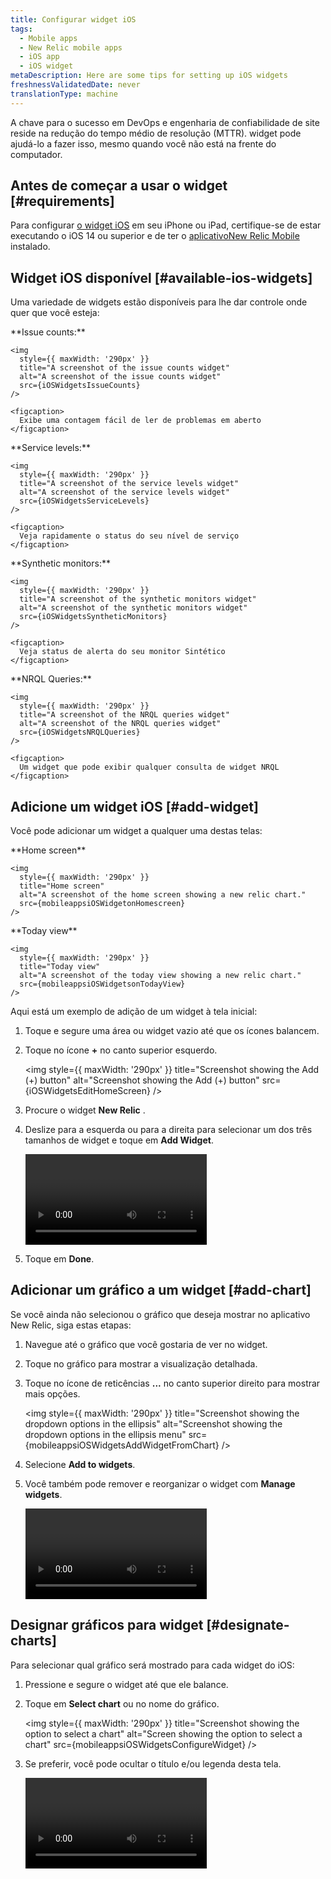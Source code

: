 ```yaml
---
title: Configurar widget iOS
tags:
  - Mobile apps
  - New Relic mobile apps
  - iOS app
  - iOS widget
metaDescription: Here are some tips for setting up iOS widgets
freshnessValidatedDate: never
translationType: machine
---
```











A chave para o sucesso em DevOps e engenharia de confiabilidade de site reside na redução do tempo médio de resolução (MTTR). widget pode ajudá-lo a fazer isso, mesmo quando você não está na frente do computador.

## Antes de começar a usar o widget [#requirements]

Para configurar [o widget iOS](https://support.apple.com/en-us/HT207122) em seu iPhone ou iPad, certifique-se de estar executando o iOS 14 ou superior e de ter o [aplicativoNew Relic Mobile ](install-newrelic-ios-mobile-app)instalado.

## Widget iOS disponível [#available-ios-widgets]

Uma variedade de widgets estão disponíveis para lhe dar controle onde quer que você esteja:

<SideBySide>
  <Side>
    <DoNotTranslate>
      **Issue counts:**
    </DoNotTranslate>

    <img
      style={{ maxWidth: '290px' }}
      title="A screenshot of the issue counts widget"
      alt="A screenshot of the issue counts widget"
      src={iOSWidgetsIssueCounts}
    />

    <figcaption>
      Exibe uma contagem fácil de ler de problemas em aberto
    </figcaption>
  </Side>

  <Side>
    <DoNotTranslate>
      **Service levels:**
    </DoNotTranslate>

    <img
      style={{ maxWidth: '290px' }}
      title="A screenshot of the service levels widget"
      alt="A screenshot of the service levels widget"
      src={iOSWidgetsServiceLevels}
    />

    <figcaption>
      Veja rapidamente o status do seu nível de serviço
    </figcaption>
  </Side>

  <Side>
    <DoNotTranslate>
      **Synthetic monitors:**
    </DoNotTranslate>

    <img
      style={{ maxWidth: '290px' }}
      title="A screenshot of the synthetic monitors widget"
      alt="A screenshot of the synthetic monitors widget"
      src={iOSWidgetsSyntheticMonitors}
    />

    <figcaption>
      Veja status de alerta do seu monitor Sintético
    </figcaption>
  </Side>

  <Side>
    <DoNotTranslate>
      **NRQL Queries:**
    </DoNotTranslate>

    <img
      style={{ maxWidth: '290px' }}
      title="A screenshot of the NRQL queries widget"
      alt="A screenshot of the NRQL queries widget"
      src={iOSWidgetsNRQLQueries}
    />

    <figcaption>
      Um widget que pode exibir qualquer consulta de widget NRQL
    </figcaption>
  </Side>
</SideBySide>

## Adicione um widget iOS [#add-widget]

Você pode adicionar um widget a qualquer uma destas telas:

<SideBySide>
  <Side>
    <DoNotTranslate>
      **Home screen**
    </DoNotTranslate>

    <img
      style={{ maxWidth: '290px' }}
      title="Home screen"
      alt="A screenshot of the home screen showing a new relic chart."
      src={mobileappsiOSWidgetonHomescreen}
    />
  </Side>

  <Side>
    <DoNotTranslate>
      **Today view**
    </DoNotTranslate>

    <img
      style={{ maxWidth: '290px' }}
      title="Today view"
      alt="A screenshot of the today view showing a new relic chart."
      src={mobileappsiOSWidgetsonTodayView}
    />
  </Side>
</SideBySide>

Aqui está um exemplo de adição de um widget à tela inicial:

1. Toque e segure uma área ou widget vazio até que os ícones balancem.

2. Toque no ícone <DoNotTranslate>**+**</DoNotTranslate> no canto superior esquerdo.

   <img
     style={{ maxWidth: '290px' }}
     title="Screenshot showing the Add (+) button"
     alt="Screenshot showing the Add (+) button"
     src={iOSWidgetsEditHomeScreen}
   />

3. Procure o widget <DoNotTranslate>**New Relic**</DoNotTranslate> .

4. Deslize para a esquerda ou para a direita para selecionar um dos três tamanhos de widget e toque em <DoNotTranslate>**Add Widget**</DoNotTranslate>.

   <Video
     type="wistia"
     id="qyk74p7j56"
     vertical
     width="290px"
   />

5. Toque em <DoNotTranslate>**Done**</DoNotTranslate>.

## Adicionar um gráfico a um widget [#add-chart]

Se você ainda não selecionou o gráfico que deseja mostrar no aplicativo New Relic, siga estas etapas:

1. Navegue até o gráfico que você gostaria de ver no widget.

2. Toque no gráfico para mostrar a visualização detalhada.

3. Toque no ícone de reticências <DoNotTranslate>**...**</DoNotTranslate> no canto superior direito para mostrar mais opções.

   <img
     style={{ maxWidth: '290px' }}
     title="Screenshot showing the dropdown options in the ellipsis"
     alt="Screenshot showing the dropdown options in the ellipsis menu"
     src={mobileappsiOSWidgetsAddWidgetFromChart}
   />

4. Selecione <DoNotTranslate>**Add to widgets**</DoNotTranslate>.

5. Você também pode remover e reorganizar o widget com <DoNotTranslate>**Manage widgets**</DoNotTranslate>.

   <Video
     type="wistia"
     id="7dd2al2g8w"
     vertical
     width="290px"
   />

## Designar gráficos para widget [#designate-charts]

Para selecionar qual gráfico será mostrado para cada widget do iOS:

1. Pressione e segure o widget até que ele balance.

2. Toque em <DoNotTranslate>**Select chart**</DoNotTranslate> ou no nome do gráfico.

   <img
     style={{ maxWidth: '290px' }}
     title="Screenshot showing the option to select a chart"
     alt="Screen showing the option to select a chart"
     src={mobileappsiOSWidgetsConfigureWidget}
   />

3. Se preferir, você pode ocultar o título e/ou legenda desta tela.

   <Video
     type="wistia"
     id="jsh48c18dq"
     vertical
     width="290px"
   />